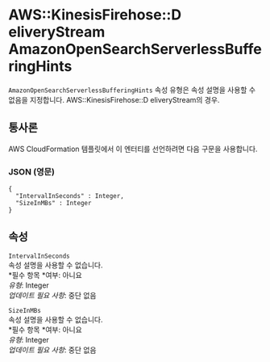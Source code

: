 # AWS::KinesisFirehose::D eliveryStream AmazonOpenSearchServerlessBufferingHints

`AmazonOpenSearchServerlessBufferingHints` 속성 유형은 속성 설명을 사용할 수 없음을 지정합니다. AWS::KinesisFirehose::D eliveryStream의 경우.

## 통사론

AWS CloudFormation 템플릿에서 이 엔터티를 선언하려면 다음 구문을 사용합니다.

### JSON (영문)

```
{
  "IntervalInSeconds" : Integer,
  "SizeInMBs" : Integer
}
```

## 속성

`IntervalInSeconds`  
속성 설명을 사용할 수 없습니다.  
*필수 항목 *여부: 아니요  
_유형_: Integer  
_업데이트 필요 사항_: 중단 없음

`SizeInMBs`  
속성 설명을 사용할 수 없습니다.  
*필수 항목 *여부: 아니요  
_유형_: Integer  
_업데이트 필요 사항_: 중단 없음
